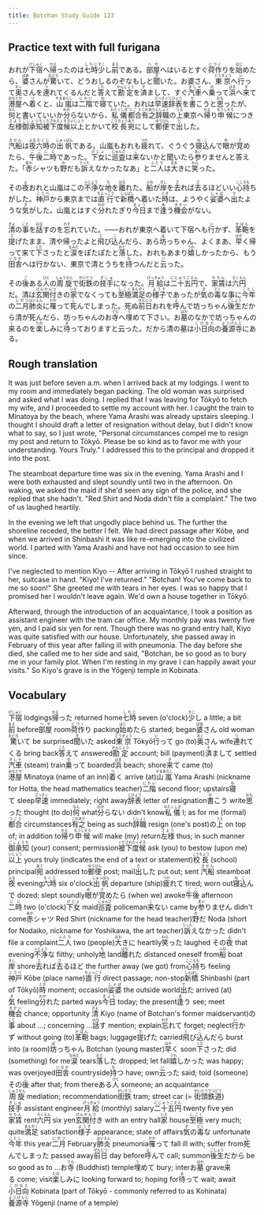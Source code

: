 ```yaml
---
title: Botchan Study Guide 123
---
```


## Practice text with full furigana

<p>
おれが<ruby><rb>下宿</rb><rt>げしゅく</rt></ruby>へ<ruby><rb>帰</rb><rt>かえ</rt></ruby>ったのは<ruby><rb>七時</rb><rt>しちじ</rt></ruby><ruby><rb>少</rb><rt>すこ</rt></ruby>し<ruby><rb>前</rb><rt>まえ</rt></ruby>である。<ruby><rb>部屋</rb><rt>へや</rt></ruby>へはいるとすぐ<ruby><rb>荷作</rb><rt>にづく</rt></ruby>りを<ruby><rb>始</rb><rt>はじ</rt></ruby>めたら、<ruby><rb>婆</rb><rt>ばあ</rt></ruby>さんが<ruby><rb>驚</rb><rt>おどろ</rt></ruby>いて、どうおしるのぞなもしと<ruby><rb>聞</rb><rt>き</rt></ruby>いた。お婆さん、<ruby><rb>東京</rb><rt>とうきょう</rt></ruby>へ<ruby><rb>行</rb><rt>い</rt></ruby>って<ruby><rb>奥</rb><rt>おく</rt></ruby>さんを<ruby><rb>連</rb><rt>つ</rt></ruby>れてくるんだと<ruby><rb>答</rb><rt>こた</rt></ruby>えて<ruby><rb>勘定</rb><rt>かんじょう</rt></ruby>を<ruby><rb>済</rb><rt>す</rt></ruby>まして、すぐ<ruby><rb>汽車</rb><rt>きしゃ</rt></ruby>へ<ruby><rb>乗</rb><rt>の</rt></ruby>って<ruby><rb>浜</rb><rt>はま</rt></ruby>へ<ruby><rb>来</rb><rt>き</rt></ruby>て<ruby><rb>港屋</rb><rt>みなとや</rt></ruby>へ<ruby><rb>着</rb><rt>つ</rt></ruby>くと、<ruby><rb>山嵐</rb><rt>やまあらし</rt></ruby>は<ruby><rb>二階</rb><rt>にかい</rt></ruby>で<ruby><rb>寝</rb><rt>ね</rt></ruby>ていた。おれは<ruby><rb>早速</rb><rt>さっそく</rt></ruby><ruby><rb>辞表</rb><rt>じひょう</rt></ruby>を<ruby><rb>書</rb><rt>か</rt></ruby>こうと<ruby><rb>思</rb><rt>おも</rt></ruby>ったが、<ruby><rb>何</rb><rt>なん</rt></ruby>と書いていいか<ruby><rb>分</rb><rt>わか</rt></ruby>らないから、<ruby><rb>私儀</rb><rt>わたくしぎ</rt></ruby><ruby><rb>都合</rb><rt>つごう</rt></ruby><ruby><rb>有之</rb><rt>これあり</rt></ruby><ruby><rb>辞職</rb><rt>じしょく</rt></ruby>の<ruby><rb>上</rb><rt>うえ</rt></ruby>東京へ<ruby><rb>帰</rb><rt>かえ</rt></ruby>り<ruby><rb>申候</rb><rt>もうしそろ</rt></ruby>につき<ruby><rb>左様</rb><rt>さよう</rt></ruby><ruby><rb>御承知</rb><rt>ごしょうち</rt></ruby><ruby><rb>被下度候</rb><rt>くだされたくそろ</rt></ruby><ruby><rb>以上</rb><rt>いじょう</rt></ruby>とかいて<ruby><rb>校長</rb><rt>こうちょう</rt></ruby><ruby><rb>宛</rb><rt>あて</rt></ruby>にして<ruby><rb>郵便</rb><rt>ゆうびん</rt></ruby>で<ruby><rb>出</rb><rt>だ</rt></ruby>した。
</p>

<p>
<ruby><rb>汽船</rb><rt>きせん</rt></ruby>は<ruby><rb>夜</rb><rt>よる</rt></ruby><ruby><rb>六時</rb><rt>ろくじ</rt></ruby>の<ruby><rb>出帆</rb><rt>しゅっぱん</rt></ruby>である。山嵐もおれも<ruby><rb>疲</rb><rt>つか</rt></ruby>れて、ぐうぐう<ruby><rb>寝込</rb><rt>ねこ</rt></ruby>んで<ruby><rb>眼</rb><rt>め</rt></ruby>が<ruby><rb>覚</rb><rt>さ</rt></ruby>めたら、<ruby><rb>午後</rb><rt>ごご</rt></ruby><ruby><rb>二時</rb><rt>にじ</rt></ruby>であった。<ruby><rb>下女</rb><rt>げじょ</rt></ruby>に<ruby><rb>巡査</rb><rt>じゅんさ</rt></ruby>は<ruby><rb>来</rb><rt>こ</rt></ruby>ないかと聞いたら<ruby><rb>参</rb><rt>まい</rt></ruby>りませんと答えた。「<ruby><rb>赤</rb><rt>あか</rt></ruby>シャツも<ruby><rb>野</rb><rt>の</rt></ruby>だも<ruby><rb>訴</rb><rt>うった</rt></ruby>えなかったなあ」と<ruby><rb>二人</rb><rt>ふたり</rt></ruby>は<ruby><rb>大</rb><rt>おお</rt></ruby>きに<ruby><rb>笑</rb><rt>わら</rt></ruby>った。
</p>

<p>
その<ruby><rb>夜</rb><rt>よ</rt></ruby>おれと山嵐はこの<ruby><rb>不浄</rb><rt>ふじょう</rt></ruby>な<ruby><rb>地</rb><rt>ち</rt></ruby>を<ruby><rb>離</rb><rt>はな</rt></ruby>れた。<ruby><rb>船</rb><rt>ふね</rt></ruby>が<ruby><rb>岸</rb><rt>きし</rt></ruby>を<ruby><rb>去</rb><rt>さ</rt></ruby>れば<ruby><rb>去</rb><rt>さ</rt></ruby>るほどいい<ruby><rb>心持</rb><rt>こころも</rt></ruby>ちがした。<ruby><rb>神戸</rb><rt>こうべ</rt></ruby>から東京までは<ruby><rb>直行</rb><rt>ちょっこう</rt></ruby>で<ruby><rb>新橋</rb><rt>しんばし</rt></ruby>へ着いた<ruby><rb>時</rb><rt>とき</rt></ruby>は、ようやく<ruby><rb>娑婆</rb><rt>しゃば</rt></ruby>へ<ruby><rb>出</rb><rt>で</rt></ruby>たような<ruby><rb>気</rb><rt>き</rt></ruby>がした。山嵐とはすぐ<ruby><rb>分</rb><rt>わか</rt></ruby>れたぎり<ruby><rb>今日</rb><rt>きょう</rt></ruby>まで<ruby><rb>逢</rb><rt>あ</rt></ruby>う<ruby><rb>機会</rb><rt>きかい</rt></ruby>がない。
</p>

<p>
<ruby><rb>清</rb><rt>きよ</rt></ruby>の<ruby><rb>事</rb><rt>こと</rt></ruby>を<ruby><rb>話</rb><rt>はな</rt></ruby>すのを<ruby><rb>忘</rb><rt>わす</rt></ruby>れていた。――おれが東京へ着いて下宿へも<ruby><rb>行</rb><rt>い</rt></ruby>かず、<ruby><rb>革鞄</rb><rt>かばん</rt></ruby>を<ruby><rb>提</rb><rt>さ</rt></ruby>げたまま、清や帰ったよと<ruby><rb>飛</rb><rt>と</rt></ruby>び<ruby><rb>込</rb><rt>こ</rt></ruby>んだら、あら<ruby><rb>坊</rb><rt>ぼ</rt></ruby>っちゃん、よくまあ、<ruby><rb>早</rb><rt>はや</rt></ruby>く帰って来て<ruby><rb>下</rb><rt>くだ</rt></ruby>さったと<ruby><rb>涙</rb><rt>なみだ</rt></ruby>をぽたぽたと<ruby><rb>落</rb><rt>おと</rt></ruby>した。おれもあまり<ruby><rb>嬉</rb><rt>うれ</rt></ruby>しかったから、もう<ruby><rb>田舎</rb><rt>いなか</rt></ruby>へは行かない、東京で清とうちを<ruby><rb>持</rb><rt>も</rt></ruby>つんだと<ruby><rb>云</rb><rt>い</rt></ruby>った。
</p>

<p>
その<ruby><rb>後</rb><rt>ご</rt></ruby>ある<ruby><rb>人</rb><rt>ひと</rt></ruby>の<ruby><rb>周旋</rb><rt>しゅうせん</rt></ruby>で<ruby><rb>街鉄</rb><rt>がいてつ</rt></ruby>の<ruby><rb>技手</rb><rt>ぎしゅ</rt></ruby>になった。<ruby><rb>月給</rb><rt>げっきゅう</rt></ruby>は<ruby><rb>二十五円</rb><rt>にじゅうごえん</rt></ruby>で、<ruby><rb>家賃</rb><rt>やちん</rt></ruby>は<ruby><rb>六円</rb><rt>ろくえん</rt></ruby>だ。清は<ruby><rb>玄関付</rb><rt>げんかんつ</rt></ruby>きの<ruby><rb>家</rb><rt>いえ</rt></ruby>でなくっても<ruby><rb>至極</rb><rt>しごく</rt></ruby><ruby><rb>満足</rb><rt>まんぞく</rt></ruby>の<ruby><rb>様子</rb><rt>ようす</rt></ruby>であったが<ruby><rb>気</rb><rt>き</rt></ruby>の<ruby><rb>毒</rb><rt>どく</rt></ruby>な事に<ruby><rb>今年</rb><rt>ことし</rt></ruby>の<ruby><rb>二月</rb><rt>にがつ</rt></ruby><ruby><rb>肺炎</rb><rt>はいえん</rt></ruby>に<ruby><rb>罹</rb><rt>かか</rt></ruby>って<ruby><rb>死</rb><rt>し</rt></ruby>んでしまった。死ぬ<ruby><rb>前日</rb><rt>ぜんじつ</rt></ruby>おれを<ruby><rb>呼</rb><rt>よ</rt></ruby>んで坊っちゃん<ruby><rb>後生</rb><rt>ごしょう</rt></ruby>だから清が死んだら、坊っちゃんのお<ruby><rb>寺</rb><rt>てら</rt></ruby>へ<ruby><rb>埋</rb><rt>う</rt></ruby>めて下さい。お<ruby><rb>墓</rb><rt>はか</rt></ruby>のなかで坊っちゃんの<ruby><rb>来</rb><rt>く</rt></ruby>るのを<ruby><rb>楽</rb><rt>たの</rt></ruby>しみに<ruby><rb>待</rb><rt>ま</rt></ruby>っておりますと云った。だから清の墓は<ruby><rb>小日向</rb><rt>こびなた</rt></ruby>の<ruby><rb>養源寺</rb><rt>ようげんじ</rt></ruby>にある。
</p>


## Rough translation

It was just before seven a.m. when I arrived back at my lodgings. I went to my room and immediately began packing. The old woman was surprised and asked what I was doing. I replied that I was leaving for Tōkyō to fetch my wife, and I proceeded to settle my account with her. I caught the train to Minatoya by the beach, where Yama Arashi was already upstairs sleeping. I thought I should draft a letter of resignation without delay, but I didn't know what to say, so I just wrote, "Personal circumstances compel me to resign my post and return to Tōkyō. Please be so kind as to favor me with your understanding. Yours Truly." I addressed this to the principal and dropped it into the post.

The steamboat departure time was six in the evening. Yama Arashi and I were both exhausted and slept soundly until two in the afternoon. On waking, we asked the maid if she'd seen any sign of the police, and she replied that she hadn't. "Red Shirt and Noda didn't file a complaint." The two of us laughed heartily.

In the evening we left that ungodly place behind us. The further the shoreline receded, the better I felt. We had direct passage after Kōbe, and when we arrived in Shinbashi it was like re-emerging into the civilized world. I parted with Yama Arashi and have not had occasion to see him since.

I've neglected to mention Kiyo -- After arriving in Tōkyō I rushed straight to her, suitcase in hand. "Kiyo! I've returned." "Botchan! You've come back to me so soon!" She greeted me with tears in her eyes. I was so happy that I promised her I wouldn't leave again. We'd own a house together in Tōkyō.

Afterward, through the introduction of an acquaintance, I took a position as assistant engineer with the tram car office. My monthly pay was twenty five yen, and I paid six yen for rent. Though there was no grand entry hall, Kiyo was quite satisfied with our house. Unfortunately, she passed away in February of this year after falling ill with pneumonia. The day before she died, she called me to her side and said, "Botchan, be so good as to bury me in your family plot. When I'm resting in my grave I can happily await your visits." So Kiyo's grave is in the Yōgenji temple in Kobinata.  


## Vocabulary

<p>
<span className="vocabstudy"><ruby><rb>下宿</rb><rt>げしゅく</rt></ruby>&nbsp;lodgings</span><span className="vocabstudy"><ruby><rb>帰</rb><rt>かえ</rt></ruby>った&nbsp;returned home</span><span className="vocabstudy"><ruby><rb>七時</rb><rt>しちじ</rt></ruby>&nbsp;seven (o'clock)</span><span className="vocabstudy"><ruby><rb>少</rb><rt>すこ</rt></ruby>し&nbsp;a little; a bit</span><span className="vocabstudy"><ruby><rb>前</rb><rt>まえ</rt></ruby>&nbsp;before</span><span className="vocabstudy"><ruby><rb>部屋</rb><rt>へや</rt></ruby>&nbsp;room</span><span className="vocabstudy"><ruby><rb>荷作</rb><rt>にづく</rt></ruby>り&nbsp;packing</span><span className="vocabstudy"><ruby><rb>始</rb><rt>はじ</rt></ruby>めたら&nbsp;started; began</span><span className="vocabstudy"><ruby><rb>婆</rb><rt>ばあ</rt></ruby>さん&nbsp;old woman</span><span className="vocabstudy"><ruby><rb>驚</rb><rt>おどろ</rt></ruby>いて&nbsp;be surprised</span><span className="vocabstudy"><ruby><rb>聞</rb><rt>き</rt></ruby>いた&nbsp;asked</span><span className="vocabstudy"><ruby><rb>東京</rb><rt>とうきょう</rt></ruby>&nbsp;Tōkyō</span><span className="vocabstudy"><ruby><rb>行</rb><rt>い</rt></ruby>って&nbsp;go (to)</span><span className="vocabstudy"><ruby><rb>奥</rb><rt>おく</rt></ruby>さん&nbsp;wife</span><span className="vocabstudy"><ruby><rb>連</rb><rt>つ</rt></ruby>れてくる&nbsp;bring back</span><span className="vocabstudy"><ruby><rb>答</rb><rt>こた</rt></ruby>えて&nbsp;answered</span><span className="vocabstudy"><ruby><rb>勘定</rb><rt>かんじょう</rt></ruby>&nbsp;account; bill (payment)</span><span className="vocabstudy"><ruby><rb>済</rb><rt>す</rt></ruby>まして&nbsp;settled</span><span className="vocabstudy"><ruby><rb>汽車</rb><rt>きしゃ</rt></ruby>&nbsp;(steam) train</span><span className="vocabstudy"><ruby><rb>乗</rb><rt>の</rt></ruby>って&nbsp;boarded</span><span className="vocabstudy"><ruby><rb>浜</rb><rt>はま</rt></ruby>&nbsp;beach; shore</span><span className="vocabstudy"><ruby><rb>来</rb><rt>き</rt></ruby>て&nbsp;came (to)</span><span className="vocabstudy"><ruby><rb>港屋</rb><rt>みなとや</rt></ruby>&nbsp;Minatoya (name of an inn)</span><span className="vocabstudy"><ruby><rb>着</rb><rt>つ</rt></ruby>く&nbsp;arrive (at)</span><span className="vocabstudy"><ruby><rb>山嵐</rb><rt>やまあらし</rt></ruby>&nbsp;Yama Arashi (nickname for Hotta, the head mathematics teacher)</span><span className="vocabstudy"><ruby><rb>二階</rb><rt>にかい</rt></ruby>&nbsp;second floor; upstairs</span><span className="vocabstudy"><ruby><rb>寝</rb><rt>ね</rt></ruby>て&nbsp;sleep</span><span className="vocabstudy"><ruby><rb>早速</rb><rt>さっそく</rt></ruby>&nbsp;immediately; right away</span><span className="vocabstudy"><ruby><rb>辞表</rb><rt>じひょう</rt></ruby>&nbsp;letter of resignation</span><span className="vocabstudy"><ruby><rb>書</rb><rt>か</rt></ruby>こう&nbsp;write</span><span className="vocabstudy"><ruby><rb>思</rb><rt>おも</rt></ruby>った&nbsp;thought (to do)</span><span className="vocabstudy"><ruby><rb>何</rb><rt>なん</rt></ruby>&nbsp;what</span><span className="vocabstudy"><ruby><rb>分</rb><rt>わか</rt></ruby>らない&nbsp;didn't know</span><span className="vocabstudy"><ruby><rb>私儀</rb><rt>わたくしぎ</rt></ruby>&nbsp;I; as for me (formal)</span><span className="vocabstudy"><ruby><rb>都合</rb><rt>つごう</rt></ruby>&nbsp;circumstances</span><span className="vocabstudy"><ruby><rb>有之</rb><rt>これあり</rt></ruby>&nbsp;being as such</span><span className="vocabstudy"><ruby><rb>辞職</rb><rt>じしょく</rt></ruby>&nbsp;resign (one's post)</span><span className="vocabstudy">の<ruby><rb>上</rb><rt>うえ</rt></ruby>&nbsp;on top of; in addition to</span><span className="vocabstudy"><ruby><rb>帰</rb><rt>かえ</rt></ruby>り<ruby><rb>申候</rb><rt>もうしそろ</rt></ruby>&nbsp;will make (my) return</span><span className="vocabstudy"><ruby><rb>左様</rb><rt>さよう</rt></ruby>&nbsp;thus; in such manner</span><span className="vocabstudy"><ruby><rb>御承知</rb><rt>ごしょうち</rt></ruby>&nbsp;(your) consent; permission</span><span className="vocabstudy"><ruby><rb>被下度候</rb><rt>くだされたくそろ</rt></ruby>&nbsp;ask (you) to bestow (upon me)</span><span className="vocabstudy"><ruby><rb>以上</rb><rt>いじょう</rt></ruby>&nbsp;yours truly (indicates the end of a text or statement)</span><span className="vocabstudy"><ruby><rb>校長</rb><rt>こうちょう</rt></ruby>&nbsp;(school) principal</span><span className="vocabstudy"><ruby><rb>宛</rb><rt>あて</rt></ruby>&nbsp;addressed to</span><span className="vocabstudy"><ruby><rb>郵便</rb><rt>ゆうびん</rt></ruby>&nbsp;post; mail</span><span className="vocabstudy"><ruby><rb>出</rb><rt>だ</rt></ruby>した&nbsp;put out; sent</span>
<span className="vocabstudy"><ruby><rb>汽船</rb><rt>きせん</rt></ruby>&nbsp;steamboat</span><span className="vocabstudy"><ruby><rb>夜</rb><rt>よる</rt></ruby>&nbsp;evening</span><span className="vocabstudy"><ruby><rb>六時</rb><rt>ろくじ</rt></ruby>&nbsp;six o'clock</span><span className="vocabstudy"><ruby><rb>出帆</rb><rt>しゅっぱん</rt></ruby>&nbsp;departure (ship)</span><span className="vocabstudy"><ruby><rb>疲</rb><rt>つか</rt></ruby>れて&nbsp;tired; worn out</span><span className="vocabstudy"><ruby><rb>寝込</rb><rt>ねこ</rt></ruby>んで&nbsp;dozed; slept soundly</span><span className="vocabstudy"><ruby><rb>眼</rb><rt>め</rt></ruby>が<ruby><rb>覚</rb><rt>さ</rt></ruby>めたら&nbsp;(when we) awoke</span><span className="vocabstudy"><ruby><rb>午後</rb><rt>ごご</rt></ruby>&nbsp;afternoon</span><span className="vocabstudy"><ruby><rb>二時</rb><rt>にじ</rt></ruby>&nbsp;two (o'clock)</span><span className="vocabstudy"><ruby><rb>下女</rb><rt>げじょ</rt></ruby>&nbsp;maid</span><span className="vocabstudy"><ruby><rb>巡査</rb><rt>じゅんさ</rt></ruby>&nbsp;policeman</span><span className="vocabstudy"><ruby><rb>来</rb><rt>こ</rt></ruby>ない&nbsp;came by</span><span className="vocabstudy"><ruby><rb>参</rb><rt>まい</rt></ruby>りません&nbsp;didn't come</span><span className="vocabstudy"><ruby><rb>赤</rb><rt>あか</rt></ruby>シャツ&nbsp;Red Shirt (nickname for the head teacher)</span><span className="vocabstudy"><ruby><rb>野</rb><rt>の</rt></ruby>だ&nbsp;Noda (short for Nodaiko, nickname for Yoshikawa, the art teacher)</span><span className="vocabstudy"><ruby><rb>訴</rb><rt>うった</rt></ruby>えなかった&nbsp;didn't file a complaint</span><span className="vocabstudy"><ruby><rb>二人</rb><rt>ふたり</rt></ruby>&nbsp;two (people)</span><span className="vocabstudy"><ruby><rb>大</rb><rt>おお</rt></ruby>きに&nbsp;heartily</span><span className="vocabstudy"><ruby><rb>笑</rb><rt>わら</rt></ruby>った&nbsp;laughed</span>
<span className="vocabstudy">その<ruby><rb>夜</rb><rt>よ</rt></ruby>&nbsp;that evening</span><span className="vocabstudy"><ruby><rb>不浄</rb><rt>ふじょう</rt></ruby>な&nbsp;filthy; unholy</span><span className="vocabstudy"><ruby><rb>地</rb><rt>ち</rt></ruby>&nbsp;land</span><span className="vocabstudy"><ruby><rb>離</rb><rt>はな</rt></ruby>れた&nbsp;distanced oneself from</span><span className="vocabstudy"><ruby><rb>船</rb><rt>ふね</rt></ruby>&nbsp;boat</span><span className="vocabstudy"><ruby><rb>岸</rb><rt>きし</rt></ruby>&nbsp;shore</span><span className="vocabstudy"><ruby><rb>去</rb><rt>さ</rt></ruby>れば<ruby><rb>去</rb><rt>さ</rt></ruby>るほど&nbsp;the further away (we got) from</span><span className="vocabstudy"><ruby><rb>心持</rb><rt>こころも</rt></ruby>ち&nbsp;feeling</span><span className="vocabstudy"><ruby><rb>神戸</rb><rt>こうべ</rt></ruby>&nbsp;Kōbe (place name)</span><span className="vocabstudy"><ruby><rb>直行</rb><rt>ちょっこう</rt></ruby>&nbsp;direct passage; non-stop</span><span className="vocabstudy"><ruby><rb>新橋</rb><rt>しんばし</rt></ruby>&nbsp;Shinbashi (part of Tōkyō)</span><span className="vocabstudy"><ruby><rb>時</rb><rt>とき</rt></ruby>&nbsp;moment; occasion</span><span className="vocabstudy"><ruby><rb>娑婆</rb><rt>しゃば</rt></ruby>&nbsp;the outside world</span><span className="vocabstudy"><ruby><rb>出</rb><rt>で</rt></ruby>た&nbsp;arrived (at)</span><span className="vocabstudy"><ruby><rb>気</rb><rt>き</rt></ruby>&nbsp;feeling</span><span className="vocabstudy"><ruby><rb>分</rb><rt>わか</rt></ruby>れた&nbsp;parted ways</span><span className="vocabstudy"><ruby><rb>今日</rb><rt>きょう</rt></ruby>&nbsp;today; the present</span><span className="vocabstudy"><ruby><rb>逢</rb><rt>あ</rt></ruby>う&nbsp;see; meet</span><span className="vocabstudy"><ruby><rb>機会</rb><rt>きかい</rt></ruby>&nbsp;chance; opportunity</span>
<span className="vocabstudy"><ruby><rb>清</rb><rt>きよ</rt></ruby>&nbsp;Kiyo (name of Botchan's former maidservant)</span><span className="vocabstudy">の<ruby><rb>事</rb><rt>こと</rt></ruby>&nbsp;about ...; concerning ...</span><span className="vocabstudy"><ruby><rb>話</rb><rt>はな</rt></ruby>す&nbsp;mention; explain</span><span className="vocabstudy"><ruby><rb>忘</rb><rt>わす</rt></ruby>れて&nbsp;forget; neglect</span><span className="vocabstudy"><ruby><rb>行</rb><rt>い</rt></ruby>かず&nbsp;without going (to)</span><span className="vocabstudy"><ruby><rb>革鞄</rb><rt>かばん</rt></ruby>&nbsp;bags; luggage</span><span className="vocabstudy"><ruby><rb>提</rb><rt>さ</rt></ruby>げた&nbsp;carried</span><span className="vocabstudy"><ruby><rb>飛</rb><rt>と</rt></ruby>び<ruby><rb>込</rb><rt>こ</rt></ruby>んだら&nbsp;burst into (a room)</span><span className="vocabstudy"><ruby><rb>坊</rb><rt>ぼ</rt></ruby>っちゃん&nbsp;Botchan (young master)</span><span className="vocabstudy"><ruby><rb>早</rb><rt>はや</rt></ruby>く&nbsp;soon</span><span className="vocabstudy"><ruby><rb>下</rb><rt>くだ</rt></ruby>さった&nbsp;did (something) for me</span><span className="vocabstudy"><ruby><rb>涙</rb><rt>なみだ</rt></ruby>&nbsp;tears</span><span className="vocabstudy"><ruby><rb>落</rb><rt>おと</rt></ruby>した&nbsp;dropped; let fall</span><span className="vocabstudy"><ruby><rb>嬉</rb><rt>うれ</rt></ruby>しかった&nbsp;was happy; was overjoyed</span><span className="vocabstudy"><ruby><rb>田舎</rb><rt>いなか</rt></ruby>&nbsp;countryside</span><span className="vocabstudy"><ruby><rb>持</rb><rt>も</rt></ruby>つ&nbsp;have; own</span><span className="vocabstudy"><ruby><rb>云</rb><rt>い</rt></ruby>った&nbsp;said; told (someone)</span>
<span className="vocabstudy">その<ruby><rb>後</rb><rt>ご</rt></ruby>&nbsp;after that; from there</span><span className="vocabstudy">ある<ruby><rb>人</rb><rt>ひと</rt></ruby>&nbsp;someone; an acquaintance</span><span className="vocabstudy"><ruby><rb>周旋</rb><rt>しゅうせん</rt></ruby>&nbsp;mediation; recommendation</span><span className="vocabstudy"><ruby><rb>街鉄</rb><rt>がいてつ</rt></ruby>&nbsp;tram; street car (= <ruby><rb>街頭鉄道</rb><rt>がいとうてつどう</rt></ruby>)</span><span className="vocabstudy"><ruby><rb>技手</rb><rt>ぎしゅ</rt></ruby>&nbsp;assistant engineer</span><span className="vocabstudy"><ruby><rb>月給</rb><rt>げっきゅう</rt></ruby>&nbsp;(monthly) salary</span><span className="vocabstudy"><ruby><rb>二十五円</rb><rt>にじゅうごえん</rt></ruby>&nbsp;twenty five yen</span><span className="vocabstudy"><ruby><rb>家賃</rb><rt>やちん</rt></ruby>&nbsp;rent</span><span className="vocabstudy"><ruby><rb>六円</rb><rt>ろくえん</rt></ruby>&nbsp;six yen</span><span className="vocabstudy"><ruby><rb>玄関付</rb><rt>げんかんつ</rt></ruby>き&nbsp;with an entry hall</span><span className="vocabstudy"><ruby><rb>家</rb><rt>いえ</rt></ruby>&nbsp;house</span><span className="vocabstudy"><ruby><rb>至極</rb><rt>しごく</rt></ruby>&nbsp;very much; quite</span><span className="vocabstudy"><ruby><rb>満足</rb><rt>まんぞく</rt></ruby>&nbsp;satisfaction</span><span className="vocabstudy"><ruby><rb>様子</rb><rt>ようす</rt></ruby>&nbsp;appearance; state of affairs</span><span className="vocabstudy"><ruby><rb>気</rb><rt>き</rt></ruby>の<ruby><rb>毒</rb><rt>どく</rt></ruby>な&nbsp;unfortunate</span><span className="vocabstudy"><ruby><rb>今年</rb><rt>ことし</rt></ruby>&nbsp;this year</span><span className="vocabstudy"><ruby><rb>二月</rb><rt>にがつ</rt></ruby>&nbsp;February</span><span className="vocabstudy"><ruby><rb>肺炎</rb><rt>はいえん</rt></ruby>&nbsp;pneumonia</span><span className="vocabstudy"><ruby><rb>罹</rb><rt>かか</rt></ruby>って&nbsp;fall ill with; suffer from</span><span className="vocabstudy"><ruby><rb>死</rb><rt>し</rt></ruby>んでしまった&nbsp;passed away</span><span className="vocabstudy"><ruby><rb>前日</rb><rt>ぜんじつ</rt></ruby>&nbsp;day before</span><span className="vocabstudy"><ruby><rb>呼</rb><rt>よ</rt></ruby>んで&nbsp;call; summon</span><span className="vocabstudy"><ruby><rb>後生</rb><rt>ごしょう</rt></ruby>だから&nbsp;be so good as to ...</span><span className="vocabstudy">お<ruby><rb>寺</rb><rt>てら</rt></ruby>&nbsp;(Buddhist) temple</span><span className="vocabstudy"><ruby><rb>埋</rb><rt>う</rt></ruby>めて&nbsp;bury; inter</span><span className="vocabstudy">お<ruby><rb>墓</rb><rt>はか</rt></ruby>&nbsp;grave</span><span className="vocabstudy"><ruby><rb>来</rb><rt>く</rt></ruby>る&nbsp;come; visit</span><span className="vocabstudy"><ruby><rb>楽</rb><rt>たの</rt></ruby>しみに&nbsp;looking forward to; hoping for</span><span className="vocabstudy"><ruby><rb>待</rb><rt>ま</rt></ruby>って&nbsp;wait; await</span><span className="vocabstudy"><ruby><rb>小日向</rb><rt>こびなた</rt></ruby>&nbsp;Kobinata (part of Tōkyō - commonly referred to as Kohinata)</span><span className="vocabstudy"><ruby><rb>養源寺</rb><rt>ようげんじ</rt></ruby>&nbsp;Yōgenji (name of a temple)</span>
</p>
